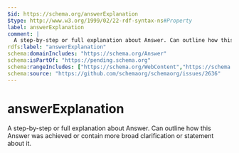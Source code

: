 ```yaml
---
$id: https://schema.org/answerExplanation
$type: http://www.w3.org/1999/02/22-rdf-syntax-ns#Property
label: answerExplanation
comment: |
  A step-by-step or full explanation about Answer. Can outline how this Answer was achieved or contain more broad clarification or statement about it.
rdfs:label: "answerExplanation"
schema:domainIncludes: "https://schema.org/Answer"
schema:isPartOf: "https://pending.schema.org"
schema:rangeIncludes: ["https://schema.org/WebContent","https://schema.org/Comment"]
schema:source: "https://github.com/schemaorg/schemaorg/issues/2636"
---
```


# answerExplanation

A step-by-step or full explanation about Answer. Can outline how this Answer was achieved or contain more broad clarification or statement about it.

